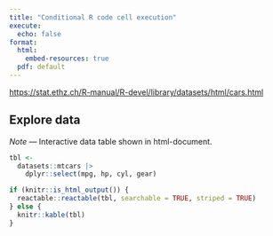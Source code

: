 ```yaml
---
title: "Conditional R code cell execution"
execute:
  echo: false
format:
  html:
    embed-resources: true
  pdf: default
---
```



<https://stat.ethz.ch/R-manual/R-devel/library/datasets/html/cars.html>


## Explore data

::: {.content-visible unless-format="html"}
_Note_ --- Interactive data table shown in html-document.
:::

```r
tbl <-
  datasets::mtcars |>
    dplyr::select(mpg, hp, cyl, gear)

if (knitr::is_html_output()) {
  reactable::reactable(tbl, searchable = TRUE, striped = TRUE)
} else {
  knitr::kable(tbl)
}
```
